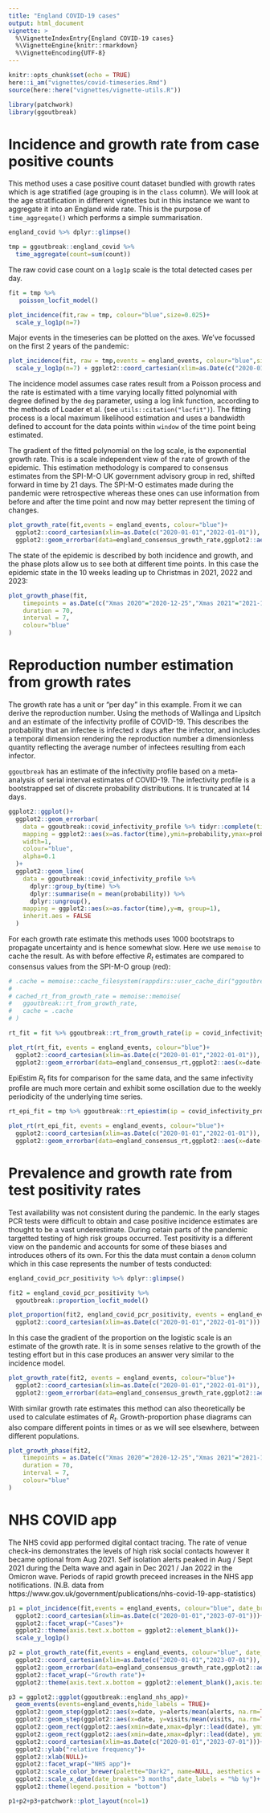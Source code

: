 ```yaml
---
title: "England COVID-19 cases"
output: html_document
vignette: >
  %\VignetteIndexEntry{England COVID-19 cases}
  %\VignetteEngine{knitr::rmarkdown}
  %\VignetteEncoding{UTF-8}
---
```


```r
knitr::opts_chunk$set(echo = TRUE)
here::i_am("vignettes/covid-timeseries.Rmd")
source(here::here("vignettes/vignette-utils.R"))

library(patchwork)
library(ggoutbreak)
```

# Incidence and growth rate from case positive counts

This method uses a case positive count dataset bundled with growth rates which
is age stratified (age grouping is in the `class` column). We will look at the
age stratification in different vignettes but in this instance we want to
aggregate it into an England wide rate. This is the purpose of `time_aggregate()`
which performs a simple summarisation.

```r
england_covid %>% dplyr::glimpse()

tmp = ggoutbreak::england_covid %>%
  time_aggregate(count=sum(count))
```

The raw covid case count on a `log1p` scale is the total detected cases per day.


```r
fit = tmp %>%
   poisson_locfit_model() 

plot_incidence(fit,raw = tmp, colour="blue",size=0.025)+
  scale_y_log1p(n=7)
```

Major events in the timeseries can be plotted on the axes. We've focussed on the first 2 
years of the pandemic:

```r
plot_incidence(fit, raw = tmp,events = england_events, colour="blue",size=0.025)+
  scale_y_log1p(n=7) + ggplot2::coord_cartesian(xlim=as.Date(c("2020-01-01","2022-01-01")))

```

The incidence model assumes case rates result from a Poisson process and the
rate is estimated with a time varying locally fitted polynomial with degree
defined by the `deg` parameter, using a log link function, according to the
methods of Loader et al. (see `utils::citation("locfit")`). The fitting process is a
local maximum likelihood estimation and uses a bandwidth defined to account for
the data points within `window` of the time point being estimated.

The gradient of the fitted polynomial on the log scale, is the exponential
growth rate. This is a scale independent view of the rate of growth of the
epidemic. This estimation methodology is compared to consensus estimates from
the SPI-M-O UK government advisory group in red, shifted forward in time by 21
days. The SPI-M-O estimates made during the pandemic were retrospective whereas
these ones can use information from before and after the time point and now may
better represent the timing of changes.

```r

plot_growth_rate(fit,events = england_events, colour="blue")+
  ggplot2::coord_cartesian(xlim=as.Date(c("2020-01-01","2022-01-01")), ylim=c(-0.15,0.15))+
  ggplot2::geom_errorbar(data=england_consensus_growth_rate,ggplot2::aes(x=date-21,ymin=low,ymax=high),colour="red")

```

The state of the epidemic is described by both incidence and growth, and the phase plots
allow us to see both at different time points. In this case the epidemic state in 
the 10 weeks leading up to Christmas in 2021, 2022 and 2023:

```r


plot_growth_phase(fit,
    timepoints = as.Date(c("Xmas 2020"="2020-12-25","Xmas 2021"="2021-12-25","Xmas 2022"="2022-12-25")),
    duration = 70, 
    interval = 7,
    colour="blue"
)

```

# Reproduction number estimation from growth rates

The growth rate has a unit or "per day" in this example. From it we can derive
the reproduction number. Using the methods of Wallinga and Lipsitch and an
estimate of the infectivity profile of COVID-19. This describes the probability
that an infectee is infected x days after the infector, and includes a temporal
dimension rendering the reproduction number a dimensionless quantity reflecting 
the average number of infectees resulting from each infector.

`ggoutbreak` has an estimate of the infectivity profile based on a
meta-analysis of serial interval estimates of COVID-19. The infectivity profile
is a bootstrapped set of discrete probability distributions. It is truncated at
14 days.

```r



ggplot2::ggplot()+
  ggplot2::geom_errorbar(
    data = ggoutbreak::covid_infectivity_profile %>% tidyr::complete(time=0:max(time), fill = list(probability=0)),
    mapping = ggplot2::aes(x=as.factor(time),ymin=probability,ymax=probability),
    width=1,
    colour="blue",
    alpha=0.1
  )+
  ggplot2::geom_line(
    data = ggoutbreak::covid_infectivity_profile %>% 
      dplyr::group_by(time) %>%
      dplyr::summarise(m = mean(probability)) %>% 
      dplyr::ungroup(),
    mapping = ggplot2::aes(x=as.factor(time),y=m, group=1),
    inherit.aes = FALSE
  )


```

For each growth rate estimate this methods uses 1000 bootstraps to propagate
uncertainty and is hence somewhat slow. Here we use `memoise` to cache the
result. As with before effective $R_t$ estimates are compared to consensus
values from the SPI-M-O group (red):

```r

# .cache = memoise::cache_filesystem(rappdirs::user_cache_dir("ggoutbreak"))
# 
# cached_rt_from_growth_rate = memoise::memoise(
#   ggoutbreak::rt_from_growth_rate,
#   cache = .cache
# )

rt_fit = fit %>% ggoutbreak::rt_from_growth_rate(ip = covid_infectivity_profile)

plot_rt(rt_fit, events = england_events, colour="blue")+
  ggplot2::coord_cartesian(xlim=as.Date(c("2020-01-01","2022-01-01")), ylim=c(0.6,1.6))+
  ggplot2::geom_errorbar(data=england_consensus_rt,ggplot2::aes(x=date-21,ymin=low,ymax=high),colour="red")
```

EpiEstim $R_t$ fits for comparison for the same data, and the same infectivity
profile are much more certain and exhibit some oscillation due to the weekly
periodicity of the underlying time series. 

```r

rt_epi_fit = tmp %>% ggoutbreak::rt_epiestim(ip = covid_infectivity_profile)

plot_rt(rt_epi_fit, events = england_events, colour="blue")+
  ggplot2::coord_cartesian(xlim=as.Date(c("2020-01-01","2022-01-01")), ylim=c(0.6,1.6))+
  ggplot2::geom_errorbar(data=england_consensus_rt,ggplot2::aes(x=date-7,ymin=low,ymax=high),colour="red")

```

# Prevalence and growth rate from test positivity rates

Test availability was not consistent during the pandemic. In the early stages 
PCR tests were difficult to obtain and case positive incidence estimates are
thought to be a vast underestimate. During cetain parts of the pandemic targetted
testing of high risk groups occurred. Test positivity is a different view
on the pandemic and accounts for some of these biases and introduces others 
of its own. For this the data must contain a `denom` column which in this
case represents the number of tests conducted:

```r
england_covid_pcr_positivity %>% dplyr::glimpse()


```


```r

fit2 = england_covid_pcr_positivity %>% 
  ggoutbreak::proportion_locfit_model()

plot_proportion(fit2, england_covid_pcr_positivity, events = england_events, size=0.25, colour="blue")+
  ggplot2::coord_cartesian(xlim=as.Date(c("2020-01-01","2022-01-01")))

```

In this case the gradient of the proportion on the logistic scale is an estimate
of the growth rate. It is in some senses relative to the growth of the testing
effort but in this case produces an answer very similar to the incidence model.

```r

plot_growth_rate(fit2, events = england_events, colour="blue")+
  ggplot2::coord_cartesian(xlim=as.Date(c("2020-01-01","2022-01-01")), ylim=c(-0.15,0.15))+
  ggplot2::geom_errorbar(data=england_consensus_growth_rate,ggplot2::aes(x=date-21,ymin=low,ymax=high),colour="red")
```

With similar growth rate estimates this method can also theoretically be used to
calculate estimates of $R_t$. Growth-proportion phase diagrams can also compare
different points in times or as we will see elsewhere, between different
populations.

```r

plot_growth_phase(fit2,
    timepoints = as.Date(c("Xmas 2020"="2020-12-25","Xmas 2021"="2021-12-25","Xmas 2022"="2022-12-25")),
    duration = 70, 
    interval = 7,
    colour="blue"
)

```

# NHS COVID app 

The NHS covid app performed digital contact tracing. The rate of venue check-ins
demonstrates the levels of high risk social contacts however it became optional
from Aug 2021. Self isolation alerts peaked in Aug / Sept 2021 during the Delta
wave and again in Dec 2021 / Jan 2022 in the Omicron wave. Periods of rapid 
growth preceed increases in the NHS app notifications. (N.B. data from 
https://www.gov.uk/government/publications/nhs-covid-19-app-statistics)

```r

p1 = plot_incidence(fit,events = england_events, colour="blue", date_breaks="3 months")+
  ggplot2::coord_cartesian(xlim=as.Date(c("2020-01-01","2023-07-01")))+
  ggplot2::facet_wrap(~"Cases")+
  ggplot2::theme(axis.text.x.bottom = ggplot2::element_blank())+
  scale_y_log1p()

p2 = plot_growth_rate(fit,events = england_events, colour="blue", date_breaks="3 months")+
  ggplot2::coord_cartesian(xlim=as.Date(c("2020-01-01","2023-07-01")), ylim=c(-0.15,0.15))+
  ggplot2::geom_errorbar(data=england_consensus_growth_rate,ggplot2::aes(x=date-21,ymin=low,ymax=high),colour="red")+
  ggplot2::facet_wrap(~"Growth rate")+
  ggplot2::theme(axis.text.x.bottom = ggplot2::element_blank(),axis.text.x.top = ggplot2::element_blank())

p3 = ggplot2::ggplot(ggoutbreak::england_nhs_app)+
  geom_events(events=england_events,hide_labels = TRUE)+
  ggplot2::geom_step(ggplot2::aes(x=date, y=alerts/mean(alerts, na.rm=TRUE),colour="alerts"))+
  ggplot2::geom_step(ggplot2::aes(x=date, y=visits/mean(visits, na.rm=TRUE),colour="venue visits"))+
  ggplot2::geom_rect(ggplot2::aes(xmin=date,xmax=dplyr::lead(date), ymin=0, ymax=alerts/mean(alerts, na.rm=TRUE),fill="alerts"), linewidth=0, alpha=0.2)+
  ggplot2::geom_rect(ggplot2::aes(xmin=date,xmax=dplyr::lead(date), ymin=0, ymax=visits/mean(visits, na.rm=TRUE),fill="venue visits"), linewidth=0, alpha=0.2)+
  ggplot2::coord_cartesian(xlim=as.Date(c("2020-01-01","2023-07-01")))+
  ggplot2::ylab("relative frequency")+
  ggplot2::xlab(NULL)+
  ggplot2::facet_wrap(~"NHS app")+
  ggplot2::scale_color_brewer(palette="Dark2", name=NULL, aesthetics = c("fill","colour"))+
  ggplot2::scale_x_date(date_breaks="3 months",date_labels = "%b %y")+
  ggplot2::theme(legend.position = "bottom")

p1+p2+p3+patchwork::plot_layout(ncol=1)

```
